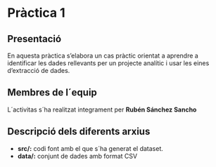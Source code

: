 # Pràctica 1

## Presentació 

En aquesta pràctica s’elabora un cas pràctic orientat a aprendre a identificar les dades
rellevants per un projecte analític i usar les eines d’extracció de dades.

## Membres de l´equip

L´activitas s´ha realitzat integrament per __Rubén Sánchez Sancho__


## Descripció dels diferents arxius

* __src/:__ codi font amb el que s´ha generat el dataset.
* __data/:__ conjunt de dades amb format CSV